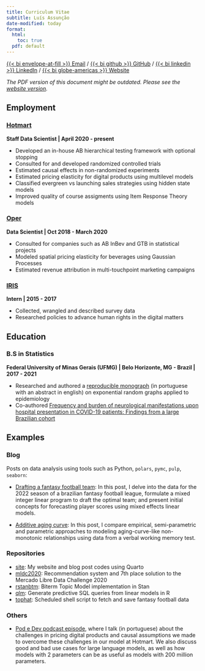 ```yaml
---
title: Curriculum Vitae
subtitle: Luís Assunção
date-modified: today
format:
  html:
    toc: true
  pdf: default
---
```


[{{< bi envelope-at-fill >}} Email]({{< var email >}}) /
[{{< bi github >}} GitHub]({{< var github >}}) /
[{{< bi linkedin >}} LinkedIn]({{< var linkedin >}}) /
[{{< bi globe-americas >}} Website]({{< var website >}})

_The PDF version of this document might be outdated. Please see the [website
version]({{< var website >}}/cv.html)._

## Employment

### [Hotmart](https://hotmart.com/en)

**Staff Data Scientist | April 2020 - present**

* Developed an in-house AB hierarchical testing framework with optional stopping
* Consulted for and developed randomized controlled trials
* Estimated causal effects in non-randomized experiments
* Estimated pricing elasticity for digital products using multilevel models
* Classified evergreen vs launching sales strategies using hidden state models
* Improved quality of course assigments using Item Response Theory models

### [Oper](https://operdata.com.br)

**Data Scientist | Oct 2018 - March 2020**

* Consulted for companies such as AB InBev and GTB in statistical projects
* Modeled spatial pricing elasticity for beverages using Gaussian Processes
* Estimated revenue attribution in multi-touchpoint marketing campaigns

### [IRIS](https://irisbh.com.br/en/)

**Intern | 2015 - 2017**

* Collected, wrangled and described survey data
* Researched policies to advance human rights in the digital matters

## Education

### B.S in Statistics

**Federal University of Minas Gerais (UFMG) | Belo Horizonte, MG - Brazil | 2017
- 2021**

* Researched and authored a
[reproducible monograph](https://github.com/assuncaolfi/monografia/blob/main/monografia.pdf)
(in portuguese with an abstract in english) on exponential random graphs applied
to epidemiology
* Co-authored [Frequency and burden of neurological manifestations upon
hospital presentation in COVID-19 patients: Findings from a large Brazilian
cohort](https://pubmed.ncbi.nlm.nih.gov/36375382/)

## Examples

### Blog

Posts on data analysis using tools such as Python, `polars`, `pymc`, `pulp`,
`seaborn`:

* [Drafting a fantasy football team](https://assuncaolfi.github.io/site/blog/fantasy-football):
  In this post, I delve into the data for the 2022 season of a brazilian fantasy
  football league, formulate a mixed integer linear program to draft the optimal
  team; and present initial concepts for forecasting player scores using mixed
  effects linear models.

* [Additive aging curve](https://assuncaolfi.github.io/site/blog/aging-curve):
  In this post, I compare empirical, semi-parametric and parametric approaches
  to modeling aging-curve-like non-monotonic relationships using data from a
  verbal working memory test.


### Repositories

* [site](https://github.com/assuncaolfi/site): My website and blog post codes
using Quarto
* [mldc2020](https://github.com/assuncaolfi/mldc2020): Recommendation system and
7th place solution to the Mercado Libre Data Challenge 2020
* [rstanbtm](https://github.com/assuncaolfi/rstanbtm): Biterm Topic Model
implementation in Stan
* [qlm](https://github.com/assuncaolfi/qlm): Generate predictive SQL queries
from linear models in R
* [tophat](https://github.com/assuncaolfi/tophat): Scheduled shell script to
fetch and save fantasy football data

### Others

* [Pod e Dev podcast episode](https://podcasts.apple.com/br/podcast/evolu%C3%A7%C3%A3o-e-perspectivas-futuras-para-intelig%C3%AAncia-artificial/id1666875166?i=1000628439729&l=en-GB),
where I talk (in portuguese) about the challenges in pricing digital products
and causal assumptions we made to overcome these challenges in our model at
Hotmart. We also discuss good and bad use cases for large language models, as
well as how models with 2 parameters can be as useful as models with 200 million
parameters.

